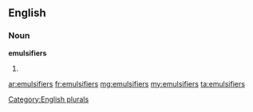 ==English==

===Noun===
'''emulsifiers'''

# {{plural of|[[emulsifier]]}}

[[Category:English plurals]]

[[ar:emulsifiers]]
[[fr:emulsifiers]]
[[mg:emulsifiers]]
[[my:emulsifiers]]
[[ta:emulsifiers]]
